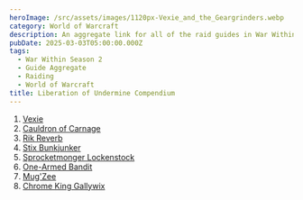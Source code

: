 ```yaml
---
heroImage: /src/assets/images/1120px-Vexie_and_the_Geargrinders.webp
category: World of Warcraft
description: An aggregate link for all of the raid guides in War Within Season 2
pubDate: 2025-03-03T05:00:00.000Z
tags:
  - War Within Season 2
  - Guide Aggregate
  - Raiding
  - World of Warcraft
title: Liberation of Undermine Compendium
---
```


1. <a href="https://www.shawnzhome.com/post/a-complete-guide/">Vexie</a>
1. <a href="https://www.shawnzhome.com/post/a-complete-guide-to-the-cauldron-of-carnage/">Cauldron of Carnage</a>
1. <a href="https://www.shawnzhome.com/post/a-complete-guide-to-rik-reverb/">Rik Reverb</a>
1. <a href="https://www.shawnzhome.com/post/a-complete-guide-to-stix-bunkjunker/">Stix Bunkjunker</a>
1. <a href="https://www.shawnzhome.com/post/a-complete-guide-to-sprocketmonger-lockenstock/">Sprocketmonger Lockenstock</a>
1. <a href="https://www.shawnzhome.com/post/a-complete-guide-to-the-one-armed-bandit/">One-Armed Bandit</a>
1. <a href="https://www.shawnzhome.com/post/a-complete-guide-to-mugzee/">Mug'Zee</a>
1. <a href="https://www.shawnzhome.com/post/a-complete-preview-for-the-chrome-king-gallywix/">Chrome King Gallywix</a>